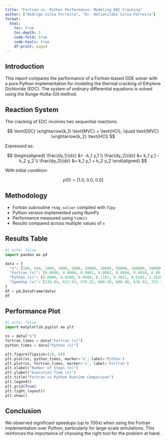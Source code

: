 ```yaml
---
title: "Fortran vs. Python Performance: Modeling EDC Cracking"
author: ["Rodrigo Silva Ferreira", "Dr. Helianildes Silva Ferreira"]
format:
  html:
    toc: true
    toc-depth: 2
    code-fold: true
    code-tools: true
    df-print: paged
---
```


## Introduction

This report compares the performance of a Fortran-based ODE solver with a pure Python implementation for modeling the thermal cracking of Ethylene Dichloride (EDC). The system of ordinary differential equations is solved using the Runge-Kutta-Gill method.

## Reaction System

The cracking of EDC involves two sequential reactions:

$$
\text{EDC} \xrightarrow{k_1} \text{MVC} + \text{HCl}, \quad
\text{MVC} \xrightarrow{k_2} \text{HCl}
$$

Expressed as:

$$
\begin{aligned}
\frac{dy_1}{dz} &= -k_1 y_1 \\
\frac{dy_2}{dz} &= k_1 y_1 - k_2 y_2 \\
\frac{dy_3}{dz} &= k_1 y_1 + k_2 y_2
\end{aligned}
$$

With initial condition:

$$
y(0) = [1.0,\ 0.0,\ 0.0]
$$

## Methodology

- Fortran subroutine `rk4g_solver` compiled with `f2py`
- Python version implemented using NumPy
- Performance measured using `timeit`
- Results compared across multiple values of `n`

## Results Table

```python
#| echo: false
import pandas as pd

data = {
  "n": [100, 500, 1000, 2000, 5000, 10000, 20000, 50000, 100000, 200000, 500000, 1000000],
  "Fortran (s)": [0.0000, 0.0000, 0.0001, 0.0002, 0.0004, 0.0010, 0.0018, 0.0045, 0.0097, 0.0193, 0.0488, 0.0948],
  "Python (s)": [0.0060, 0.0300, 0.0600, 0.1187, 0.3021, 0.6185, 1.2838, 3.2288, 6.4652, 13.4027, 33.2895, 66.4226],
  "Speedup (x)": [230.84, 613.93, 570.25, 660.38, 680.40, 638.93, 722.32, 723.16, 669.15, 695.66, 682.82, 700.39]
}
df = pd.DataFrame(data)
df
```

## Performance Plot

```python
#| echo: false
import matplotlib.pyplot as plt

ns = data["n"]
fortran_times = data["Fortran (s)"]
python_times = data["Python (s)"]

plt.figure(figsize=(10, 6))
plt.plot(ns, python_times, marker='o', label='Python')
plt.plot(ns, fortran_times, marker='s', label='Fortran')
plt.xlabel("Number of Steps (n)")
plt.ylabel("Execution Time (s)")
plt.title("Fortran vs Python Runtime Comparison")
plt.legend()
plt.grid(True)
plt.tight_layout()
plt.show()
```

## Conclusion

We observed significant speedups (up to 700x) when using the Fortran implementation over Python, particularly for large-scale simulations. This reinforces the importance of choosing the right tool for the problem at hand.
